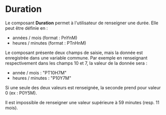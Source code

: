 # Duration

Le composant **Duration** permet à l'utilisateur de renseigner une durée. Elle peut être définie en :

- années / mois (format : PnYnM)
- heures / minutes (format : PTnHnM)

Le composant présente deux champs de saisie, mais la donnée est enregistrée dans une variable commune.
Par exemple en renseignant respectivement dans les champs 10 et 7, la valeur de la donnée sera :

- année / mois : "PT10H7M"
- heures / minutes : "P10Y7M"

Si une seule des deux valeurs est renseignée, la seconde prend pour valeur 0 (ex : P0Y5M).

Il est impossible de renseigner une valeur supérieure à 59 minutes (resp. 11 mois).


<FormExample source={timeSource} />


<FormExample source={dateSource} />
